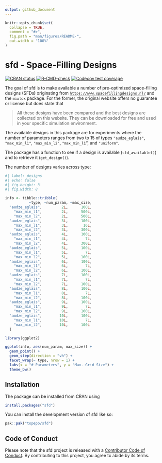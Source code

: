```yaml
---
output: github_document
---
```


```r
knitr::opts_chunk$set(
  collapse = TRUE,
  comment = "#>",
  fig.path = "man/figures/README-",
  out.width = "100%"
)
```

# sfd - Space-Filling Designs

<!-- badges: start -->
[![CRAN status](https://www.r-pkg.org/badges/version/sfd)](https://CRAN.R-project.org/package=sfd)
[![R-CMD-check](https://github.com/topepo/sfd/actions/workflows/R-CMD-check.yaml/badge.svg)](https://github.com/topepo/sfd/actions/workflows/R-CMD-check.yaml)
[![Codecov test coverage](https://codecov.io/gh/topepo/sfd/branch/main/graph/badge.svg)](https://app.codecov.io/gh/topepo/sfd?branch=main)
<!-- badges: end -->

The goal of sfd is to make available a number of pre-optimized space-filling designs (SFDs) originating from [`https://www.spacefillingdesigns.nl/`](https://www.spacefillingdesigns.nl/) and the `mixtox` package. For the former, the original website offers no guarantee or license but does state that

> All these designs have been compared and the best designs are collected on this website. They can be downloaded for free and used in your specific simulation environment.

The available designs in this package are for experiments where the number of parameters ranges from two to 15 of types `"audze_eglais"`,  `"max_min_l1"`, `"max_min_l2"`, `"max_min_l1`", and `"uniform"`. 

The package has a function to see if a design is available (`sfd_available()`) and to retrieve it (`get_design()`).

The number of designs varies across type: 

```r
#| label: designs
#| echo: false
#| fig.height: 3
#| fig.width: 8

info <- tibble::tribble(
           ~type, ~num_param, ~max_size,
  "audze_eglais",         2L,      100L,
    "max_min_l1",         2L,      500L,
    "max_min_l2",         2L,      500L,
  "audze_eglais",         3L,      100L,
    "max_min_l1",         3L,       16L,
    "max_min_l2",         3L,      300L,
  "audze_eglais",         4L,      100L,
    "max_min_l1",         4L,        7L,
    "max_min_l2",         4L,      300L,
  "audze_eglais",         5L,      100L,
    "max_min_l1",         5L,        7L,
    "max_min_l2",         5L,      100L,
  "audze_eglais",         6L,      100L,
    "max_min_l1",         6L,        7L,
    "max_min_l2",         6L,      100L,
  "audze_eglais",         7L,      100L,
    "max_min_l1",         7L,        7L,
    "max_min_l2",         7L,      100L,
  "audze_eglais",         8L,      100L,
    "max_min_l1",         8L,        7L,
    "max_min_l2",         8L,      100L,
  "audze_eglais",         9L,      100L,
    "max_min_l1",         9L,        7L,
    "max_min_l2",         9L,      100L,
  "audze_eglais",        10L,      100L,
    "max_min_l1",        10L,        7L,
    "max_min_l2",        10L,      100L
  )

library(ggplot2)

ggplot(info, aes(num_param, max_size)) + 
  geom_point() + 
  geom_step(direction = "vh") + 
  facet_wrap(~ type, nrow = 1) +
  labs(x = "# Parameters", y = "Max. Grid Size") +
  theme_bw()
```

## Installation

The package can be installed from CRAN using

```r
install.packages("sfd")
```

You can install the development version of sfd like so:

```r
pak::pak("topepo/sfd")
```

## Code of Conduct

Please note that the sfd project is released with a [Contributor Code of Conduct](https://contributor-covenant.org/version/2/1/CODE_OF_CONDUCT.html). By contributing to this project, you agree to abide by its terms.
